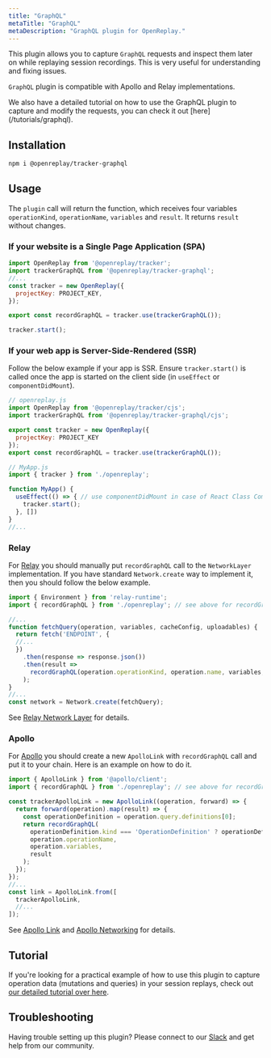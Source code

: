 ```yaml
---
title: "GraphQL"
metaTitle: "GraphQL"
metaDescription: "GraphQL plugin for OpenReplay."
---
```



This plugin allows you to capture `GraphQL` requests and inspect them later on while replaying session recordings. This is very useful for understanding and fixing issues.

`GraphQL` plugin is compatible with Apollo and Relay implementations.


<Aside type="tip">
  We also have a detailed tutorial on how to use the GraphQL plugin to capture and modify the requests, you can check it out [here](/tutorials/graphql).
</Aside>




## Installation

```bash
npm i @openreplay/tracker-graphql
```

## Usage

The `plugin` call will return the function, which receives four variables `operationKind`, `operationName`, `variables` and `result`. It returns `result` without changes.

### If your website is a Single Page Application (SPA)

```js
import OpenReplay from '@openreplay/tracker';
import trackerGraphQL from '@openreplay/tracker-graphql';
//...
const tracker = new OpenReplay({
  projectKey: PROJECT_KEY,
});

export const recordGraphQL = tracker.use(trackerGraphQL());

tracker.start();
```

### If your web app is Server-Side-Rendered (SSR)

Follow the below example if your app is SSR. Ensure `tracker.start()` is called once the app is started on the client side (in `useEffect` or `componentDidMount`).

```js
// openreplay.js
import OpenReplay from '@openreplay/tracker/cjs';
import trackerGraphQL from '@openreplay/tracker-graphql/cjs';

export const tracker = new OpenReplay({
  projectKey: PROJECT_KEY
});
export const recordGraphQL = tracker.use(trackerGraphQL());

// MyApp.js
import { tracker } from './openreplay';

function MyApp() {
  useEffect(() => { // use componentDidMount in case of React Class Component
    tracker.start();
  }, [])
}
//...
```

### Relay

For [Relay](https://relay.dev/) you should manually put `recordGraphQL` call to the `NetworkLayer` implementation. If you have standard `Network.create` way to implement it, then you should follow the below example.

```js
import { Environment } from 'relay-runtime';
import { recordGraphQL } from './openreplay'; // see above for recordGraphQL definition

//...
function fetchQuery(operation, variables, cacheConfig, uploadables) {
  return fetch('ENDPOINT', {
  //...
  })
    .then(response => response.json())
    .then(result =>
      recordGraphQL(operation.operationKind, operation.name, variables, result)
    );
}
//...
const network = Network.create(fetchQuery);
```

See [Relay Network Layer](https://relay.dev/docs/en/network-layer) for details.

### Apollo

For [Apollo](https://www.apollographql.com/) you should create a new `ApolloLink` with `recordGraphQL` call and put it to your chain. Here is an example on how to do it.

```js
import { ApolloLink } from '@apollo/client';
import { recordGraphQL } from './openreplay'; // see above for recordGraphQL definition

const trackerApolloLink = new ApolloLink((operation, forward) => {
  return forward(operation).map(result) => {
    const operationDefinition = operation.query.definitions[0];
    return recordGraphQL(
      operationDefinition.kind === 'OperationDefinition' ? operationDefinition.operation : 'unknown?',
      operation.operationName,
      operation.variables,
      result
    );
  });
});
//...
const link = ApolloLink.from([
  trackerApolloLink,
  //...
]);
```

See [Apollo Link](https://www.apollographql.com/docs/link/) and
[Apollo Networking](https://www.apollographql.com/docs/react/networking/network-layer/)
for details.

## Tutorial
If you're looking for a practical example of how to use this plugin to capture operation data (mutations and queries) in your session replays, check out [our detailed tutorial over here](/tutorials/graphql).

## Troubleshooting

Having trouble setting up this plugin? Please connect to our [Slack](https://slack.openreplay.com) and get help from our community.